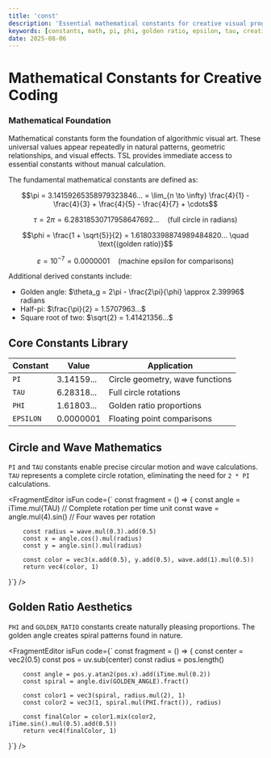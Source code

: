 ```yaml
---
title: 'const'
description: 'Essential mathematical constants for creative visual programming. Access fundamental values like PI, PHI, and EPSILON directly in your graphics code.'
keywords: [constants, math, pi, phi, golden ratio, epsilon, tau, creative coding]
date: 2025-08-06
---
```



# Mathematical Constants for Creative Coding

### Mathematical Foundation

Mathematical constants form the foundation of algorithmic visual art. These universal values appear repeatedly in natural patterns, geometric relationships, and visual effects. TSL provides immediate access to essential constants without manual calculation.

The fundamental mathematical constants are defined as:

$$\pi = 3.14159265358979323846... = \lim_{n \to \infty} \frac{4}{1} - \frac{4}{3} + \frac{4}{5} - \frac{4}{7} + \cdots$$

$$\tau = 2\pi = 6.28318530717958647692... \quad \text{(full circle in radians)}$$

$$\phi = \frac{1 + \sqrt{5}}{2} = 1.61803398874989484820... \quad \text{(golden ratio)}$$

$$\varepsilon = 10^{-7} = 0.0000001 \quad \text{(machine epsilon for comparisons)}$$

Additional derived constants include:

- Golden angle: $\theta_g = 2\pi - \frac{2\pi}{\phi} \approx 2.39996$ radians
- Half-pi: $\frac{\pi}{2} = 1.5707963...$
- Square root of two: $\sqrt{2} = 1.41421356...$

## Core Constants Library

| Constant  | Value      | Application                     |
| --------- | ---------- | ------------------------------- |
| `PI`      | 3.14159... | Circle geometry, wave functions |
| `TAU`     | 6.28318... | Full circle rotations           |
| `PHI`     | 1.61803... | Golden ratio proportions        |
| `EPSILON` | 0.0000001  | Floating point comparisons      |

## Circle and Wave Mathematics

`PI` and `TAU` constants enable precise circular motion and wave calculations. `TAU` represents a complete circle rotation, eliminating the need for `2 * PI` calculations.

<FragmentEditor
        isFun
        code={`
const fragment = () => {
        const angle = iTime.mul(TAU) // Complete rotation per time unit
        const wave = angle.mul(4).sin() // Four waves per rotation

        const radius = wave.mul(0.3).add(0.5)
        const x = angle.cos().mul(radius)
        const y = angle.sin().mul(radius)

        const color = vec3(x.add(0.5), y.add(0.5), wave.add(1).mul(0.5))
        return vec4(color, 1)

}`}
/>

## Golden Ratio Aesthetics

`PHI` and `GOLDEN_RATIO` constants create naturally pleasing proportions. The golden angle creates spiral patterns found in nature.

<FragmentEditor
        isFun
        code={`
const fragment = () => {
        const center = vec2(0.5)
        const pos = uv.sub(center)
        const radius = pos.length()

        const angle = pos.y.atan2(pos.x).add(iTime.mul(0.2))
        const spiral = angle.div(GOLDEN_ANGLE).fract()

        const color1 = vec3(spiral, radius.mul(2), 1)
        const color2 = vec3(1, spiral.mul(PHI.fract()), radius)

        const finalColor = color1.mix(color2, iTime.sin().mul(0.5).add(0.5))
        return vec4(finalColor, 1)

}`}
/>
